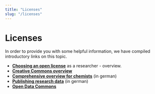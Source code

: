 ```yaml
---
title: "Licenses"
slug: "/licenses"
---
```



# Licenses

In order to provide you with some helpful information, we have compiled introductory links on this topic.

- [**Choosing an open license**](https://heidiseibold.ck.page/posts/choosing-an-open-license) as a researcher - overview.
- [**Creative Commons overview**](https://creativecommons.org/share-your-work/cclicenses/) 
- [**Comprehensive overview for chemists**](https://books.ub.uni-heidelberg.de/heibooks/catalog/book/979/chapter/13728) (in german)
- **[Publishing research data](https://forschungsdaten.info/themen/rechte-und-pflichten/forschungsdaten-veroeffentlichen/)** (in german)
- **[Open Data Commons](https://opendatacommons.org/licenses/odbl/)**




<!-- Copied from FAIR Article. This article is now linked from there. Please consider for this article. [Creative Commons](https://creativecommons.org/) licenses are commonly used for scientific data and this [license selection tool](https://creativecommons.org/choose/) can help researchers assign a license that fits their needs.-->
